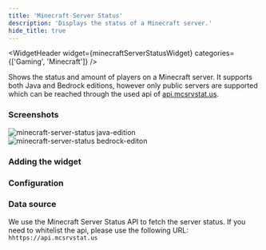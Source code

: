 ```yaml
---
title: 'Minecraft Server Status'
description: 'Displays the status of a Minecraft server.'
hide_title: true
---
```




<WidgetHeader
  widget={minecraftServerStatusWidget}
  categories={['Gaming', 'Minecraft']}
/>

Shows the status and amount of players on a Minecraft server. It supports both Java and Bedrock editions, however only public servers are supported which can be reached through the used api of [api.mcsrvstat.us](https://api.mcsrvstat.us).

### Screenshots


<div className='flex gap-1'>
  <img src={javaItem} alt="minecraft-server-status java-edition" width={128 * 1.5} height={128 * 1.5} />
  <img src={bedrockItem} alt="minecraft-server-status bedrock-editon" width={128 * 1.5} height={128 * 1.5} />
</div>

### Adding the widget

<AddingWidget />

### Configuration
<WidgetConfig configuration={minecraftServerStatusWidget.configuration} />

### Data source

We use the Minecraft Server Status API to fetch the server status.
If you need to whitelist the api, please use the following URL: `hhttps://api.mcsrvstat.us`